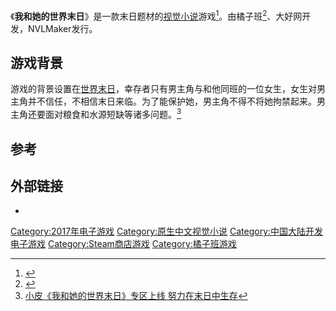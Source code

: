 {{NoteTA
| G1 = Games
}}
{{Infobox animanga/Headerofja
| title=我和她的世界末日
| image=我和她的世界末日.jpg
}}
{{Infobox animanga/Game
| 类型= [[视觉小说|视觉小说]]
| 使用平台=[[Windows|Windows]]
| 開發團隊=橘子班、大好网
| 发售日=2017年11月3日
| 結局數=25<ref>[https://www.18183.com/zqnews/201808/1175510.html 我和她的世界末日结局是什么？全结局攻略汇总[多图]]</ref>
}}
{{Infobox animanga/Footerofja}}

《'''我和她的世界末日'''》是一款末日题材的[[视觉小说|视觉小说]]游戏<ref>{{Cite web |url=https://www.9game.cn/news/2086790.html |title=《我和她的世界末日》在世界末日中生存并探求真相 |access-date=2020-10-16 |archive-date=2020-10-17 |archive-url=https://web.archive.org/web/20201017104910/https://www.9game.cn/news/2086790.html |dead-url=no }}</ref>。由橘子班<ref>{{Cite web |url=http://www.acgpiping.net/2017/8052/our-end-of-the-world/ |title=国产黄油《我和她的世界末日》安利 |access-date=2020-10-16 |archive-date=2020-10-18 |archive-url=https://web.archive.org/web/20201018043949/http://www.acgpiping.net/2017/8052/our-end-of-the-world/ |dead-url=no }}</ref>、大好网开发，NVLMaker发行。

== 游戏背景 ==

游戏的背景设置在[[末日幻想|世界末日]]，幸存者只有男主角与和他同班的一位女生，女生对男主角并不信任，不相信末日来临。为了能保护她，男主角不得不将她拘禁起来。男主角还要面对粮食和水源短缺等诸多问题。<ref>[https://pc.xiaopi.com/news/35093.html 小皮《我和她的世界末日》专区上线 努力在末日中生存]</ref>

== 参考 ==
{{reflist}}

== 外部链接 ==
* {{vndb}}

{{橘子班}}

{{DEFAULTSORT:Wo He Ta De Shi Jie Mo Ri}}
[[Category:2017年电子游戏|Category:2017年电子游戏]]
[[Category:原生中文视觉小说|Category:原生中文视觉小说]]
[[Category:中国大陆开发电子游戏|Category:中国大陆开发电子游戏]]
[[Category:Steam商店游戏|Category:Steam商店游戏]]
[[Category:橘子班游戏|Category:橘子班游戏]]

{{Visual-novel-stub}}